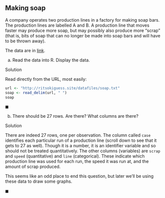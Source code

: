 ##  Making soap


 A company operates two production lines in a factory for
making soap bars. The production lines are
labelled A and B. A production line that moves faster may produce more
soap, but may possibly also produce more "scrap" (that is, bits of
soap that 
can no longer be made into soap bars and will have to be thrown away).  

The data are in [link](http://ritsokiguess.site/datafiles/soap.txt).



(a) Read the data into R.  Display the data. 


Solution


Read directly from the URL, most easily:

```r
url <- "http://ritsokiguess.site/datafiles/soap.txt"
soap <- read_delim(url, " ")
soap
```

    
$\blacksquare$


(b) There should be 27
rows. Are there? What columns are there?

Solution

There are indeed 27 rows, one per observation. The column called `case` identifies  each particular run of a production line (scroll down to see that it gets to 27 as well). Though it is a number, it is an identifier variable and so should not be treated quantitatively. The other columns (variables) are `scrap` and `speed` (quantitative) and `line` (categorical). These indicate which production line was used for each run, the speed it was run at, and the amount of scrap produced.

This seems like an odd place to end this question, but later we'll be using these data to draw some graphs. 

$\blacksquare$

